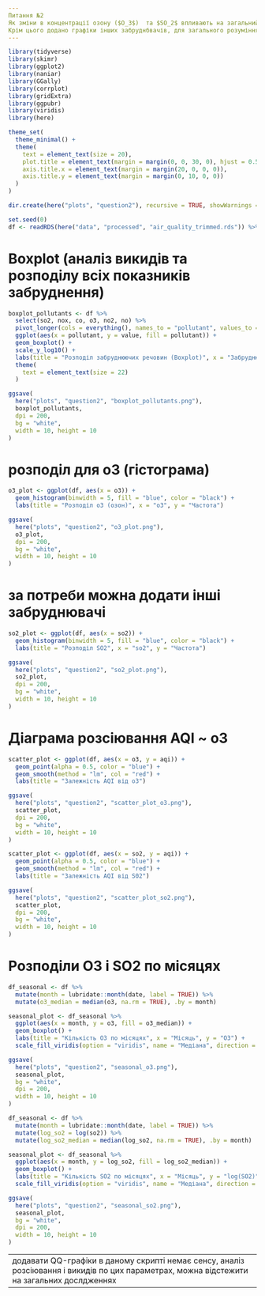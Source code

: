 ```yaml
---
Питання №2
Як зміни в концентрації озону ($O_3$)  та $SO_2$ впливають на загальний рівень забруднення повітря (AQI)?
Крім цього додано графіки інших забруднбвачів, для загального розуміння
---
```


```r
library(tidyverse)
library(skimr)
library(ggplot2)
library(naniar)
library(GGally)
library(corrplot)
library(gridExtra)
library(ggpubr)
library(viridis)
library(here)

theme_set(
  theme_minimal() +
  theme(
    text = element_text(size = 20),
    plot.title = element_text(margin = margin(0, 0, 30, 0), hjust = 0.5),
    axis.title.x = element_text(margin = margin(20, 0, 0, 0)),
    axis.title.y = element_text(margin = margin(0, 10, 0, 0))
  )
)

dir.create(here("plots", "question2"), recursive = TRUE, showWarnings = FALSE)
```

```r
set.seed(0)
df <- readRDS(here("data", "processed", "air_quality_trimmed.rds")) %>% slice_sample(n=100000)
```

# Boxplot (аналіз викидів та розподілу всіх показників забруднення)

```r
boxplot_pollutants <- df %>%
  select(so2, nox, co, o3, no2, no) %>%
  pivot_longer(cols = everything(), names_to = "pollutant", values_to = "value") %>%
  ggplot(aes(x = pollutant, y = value, fill = pollutant)) +
  geom_boxplot() +
  scale_y_log10() +
  labs(title = "Розподіл забруднюючих речовин (Boxplot)", x = "Забруднювач", y = "Концентрація (log scale)") +
  theme(
    text = element_text(size = 22)
  )

ggsave(
  here("plots", "question2", "boxplot_pollutants.png"), 
  boxplot_pollutants, 
  dpi = 200,
  bg = "white",
  width = 10, height = 10
)
```

# розподіл для o3 (гістограма)

```r
o3_plot <- ggplot(df, aes(x = o3)) +
  geom_histogram(binwidth = 5, fill = "blue", color = "black") +
  labs(title = "Розподіл o3 (озон)", x = "о3", y = "Частота")

ggsave(
  here("plots", "question2", "o3_plot.png"),
  o3_plot,
  dpi = 200,
  bg = "white",
  width = 10, height = 10
)
```
# за потреби можна додати інші забруднювачі

```r
so2_plot <- ggplot(df, aes(x = so2)) +
  geom_histogram(binwidth = 5, fill = "blue", color = "black") +
  labs(title = "Розподіл SO2", x = "so2", y = "Частота")

ggsave(
  here("plots", "question2", "so2_plot.png"),
  so2_plot,
  dpi = 200,
  bg = "white",
  width = 10, height = 10
)
```

# Діаграма розсіювання AQI ~ o3

```r
scatter_plot <- ggplot(df, aes(x = o3, y = aqi)) +
  geom_point(alpha = 0.5, color = "blue") +
  geom_smooth(method = "lm", col = "red") +
  labs(title = "Залежність AQI від o3")

ggsave(
  here("plots", "question2", "scatter_plot_o3.png"),
  scatter_plot,
  dpi = 200,
  bg = "white",
  width = 10, height = 10
)
```


```r
scatter_plot <- ggplot(df, aes(x = so2, y = aqi)) +
  geom_point(alpha = 0.5, color = "blue") +
  geom_smooth(method = "lm", col = "red") +
  labs(title = "Залежність AQI від S02")

ggsave(
  here("plots", "question2", "scatter_plot_so2.png"),
  scatter_plot,
  dpi = 200,
  bg = "white",
  width = 10, height = 10
)
```


# Розподіли O3 і SO2 по місяцях

```r
df_seasonal <- df %>%
  mutate(month = lubridate::month(date, label = TRUE)) %>% 
  mutate(o3_median = median(o3, na.rm = TRUE), .by = month)

seasonal_plot <- df_seasonal %>%
  ggplot(aes(x = month, y = o3, fill = o3_median)) +
  geom_boxplot() +
  labs(title = "Кількість O3 по місяцях", x = "Місяць", y = "O3") + 
  scale_fill_viridis(option = "viridis", name = "Медіана", direction = -1)

ggsave(
  here("plots", "question2", "seasonal_o3.png"),
  seasonal_plot,
  bg = "white",
  dpi = 200,
  width = 10, height = 10
)
```

```r
df_seasonal <- df %>%
  mutate(month = lubridate::month(date, label = TRUE)) %>% 
  mutate(log_so2 = log(so2)) %>% 
  mutate(log_so2_median = median(log_so2, na.rm = TRUE), .by = month)

seasonal_plot <- df_seasonal %>%
  ggplot(aes(x = month, y = log_so2, fill = log_so2_median)) +
  geom_boxplot() +
  labs(title = "Кількість SO2 по місяцях", x = "Місяць", y = "log(SO2)") + 
  scale_fill_viridis(option = "viridis", name = "Медіана", direction = -1)

ggsave(
  here("plots", "question2", "seasonal_so2.png"),
  seasonal_plot,
  bg = "white",
  dpi = 200,
  width = 10, height = 10
)
```

---
додавати QQ-графіки в даному скрипті немає сенсу, аналіз розсіювання і викидів по цих параметрах, можна відстежити на загальних дослдженнях
---
